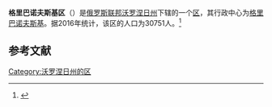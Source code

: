 {{Infobox Settlement
| official_name = 格里巴诺夫斯基区
| native_name = Грибановский район
| image_flag =  Flag of Gribanovskiy rayon (Voronezh oblast).png 
| image_shield =  Coat of Arms of Gribanovsky rayon (Voronezh oblast).png 
| image_map =  Location of Gribanovsky District (Voronezh Oblast).svg 
| settlement_type = [[区_(苏联)|区]]
| subdivision_type = [[国家|国家]]
| subdivision_type1 = [[州_(俄罗斯)|州]]
| subdivision_name = {{RUS}}
| subdivision_name1 = [[沃罗涅日州|沃罗涅日州]]
| seat_type = 行政中心
| seat = [[格里巴诺夫斯基|格里巴诺夫斯基]]
| population_as_of=2016
| population_footnotes = <ref name=stat />
| population_total = 30751
| timezone = [[莫斯科时间|MSK]]
| utc_offset = +3
}}
'''格里巴诺夫斯基区'''（{{lang-ru|Грибановский район}}）是[[俄罗斯联邦|俄罗斯联邦]][[沃罗涅日州|沃罗涅日州]]下辖的一个[[区_(苏联)|区]]，其行政中心为[[格里巴诺夫斯基|格里巴诺夫斯基]]。据2016年统计，该区的人口为30751人。<ref name=stat>{{cite web | url = http://www.gks.ru/free_doc/doc_2016/bul_dr/mun_obr2016.rar | title = Численность населения Российской Федерации по муниципальным образованиям на 1 января 2016 года | language = ru | accessdate = 2017-01-01 | archive-date = 2019-05-13 | archive-url = https://web.archive.org/web/20190513150350/http://www.gks.ru/free_doc/doc_2016/bul_dr/mun_obr2016.rar | dead-url = no }}</ref>

== 参考文献 ==
{{reflist}}

{{Russia-stub}}

[[Category:沃罗涅日州的区|Category:沃罗涅日州的区]]